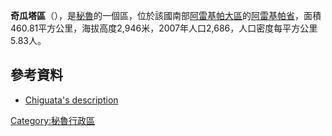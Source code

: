 '''奇瓜塔區'''（{{lang-es|Distrito de Chiguata}}），是[[秘魯|秘魯]]的一個區，位於該國南部[[阿雷基帕大區|阿雷基帕大區]]的[[阿雷基帕省|阿雷基帕省]]，面積460.81平方公里，海拔高度2,946米，2007年人口2,686，人口密度每平方公里5.83人。

==參考資料==
*[https://web.archive.org/web/20041215080444/http://www.ucsm.edu.pe/arequipa/libroaqp10a.htm Chiguata's description] {{es icon}}

{{coord|16|24|S|71|24|W|type:adm3rd_source:kolossus-itwiki|display=title}}

{{Peru-geo-stub}}
[[Category:秘魯行政區|Category:秘魯行政區]]